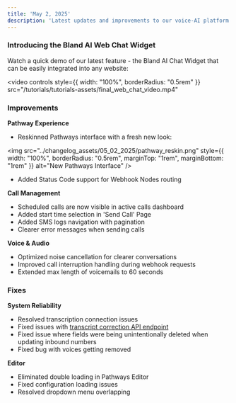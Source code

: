 ```yaml
---
title: 'May 2, 2025'
description: 'Latest updates and improvements to our voice-AI platform'
---
```


### Introducing the Bland AI Web Chat Widget

Watch a quick demo of our latest feature - the Bland AI Chat Widget that can be easily integrated into any website:

<video 
  controls
  style={{ width: "100%", borderRadius: "0.5rem" }}
  src="/tutorials/tutorials-assets/final_web_chat_video.mp4"
>
  <track kind="captions" />
</video>

### Improvements

**Pathway Experience**
- Reskinned Pathways interface with a fresh new look:

<img 
  src="../changelog_assets/05_02_2025/pathway_reskin.png" 
  style={{ width: "100%", borderRadius: "0.5rem", marginTop: "1rem", marginBottom: "1rem" }}
  alt="New Pathways Interface"
/>

- Added Status Code support for Webhook Nodes routing

**Call Management**
- Scheduled calls are now visible in active calls dashboard
- Added start time selection in 'Send Call' Page
- Added SMS logs navigation with pagination
- Clearer error messages when sending calls


**Voice & Audio**
- Optimized noise cancellation for clearer conversations
- Improved call interruption handling during webhook requests
- Extended max length of voicemails to 60 seconds

### Fixes

**System Reliability**
- Resolved transcription connection issues
- Fixed issues with [transcript correction API endpoint](/api-v1/get/calls-corrected-transcript)
- Fixed issue where fields were being unintentionally deleted when updating inbound numbers
- Fixed bug with voices getting removed

**Editor**
- Eliminated double loading in Pathways Editor
- Fixed configuration loading issues
- Resolved dropdown menu overlapping

